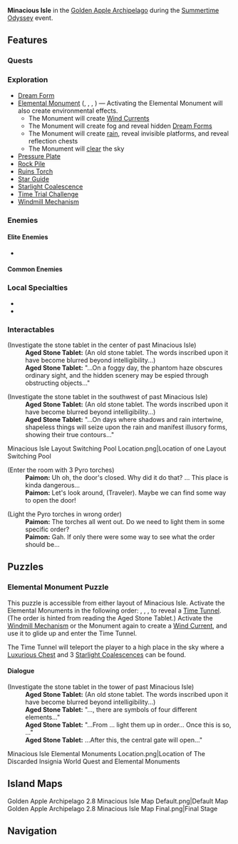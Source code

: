 {{CustomTabs
|tab1 = Overview
|tab2 = 1.6
|tab3 = 2.8
}}
{{Location Infobox
|title        = Minacious Isle
|image        = Golden Apple Archipelago 2.8 Minacious Isle.png
|type         = Subarea
|map          = Golden Apple Archipelago
|region       = Golden Apple Archipelago
|event        = Summertime Odyssey
}}
'''Minacious Isle''' in the [[Golden Apple Archipelago/2.8|Golden Apple Archipelago]] during the [[Summertime Odyssey]] event.

==Features==
===Quests===
{{Quests by Category List|Minacious Isle Quests&World Quests&Released in Version 2.8|not=|columns=1}}

===Exploration===
* [[Dream Form]]
* [[Elemental Monument]] ({{Anemo}}, {{Cryo}}, {{Hydro}}, {{Pyro}}) &mdash; Activating the Elemental Monument will also create environmental effects.
** The {{Anemo}} Monument will create [[Wind Currents]]
** The {{Cryo}} Monument will create fog and reveal hidden [[Dream Form]]s
** The {{Hydro}} Monument will create [[Weather#Rain|rain]], reveal invisible platforms, and reveal reflection chests
** The {{Pyro}} Monument will [[Weather#Sunny/Clear/Cloudy|clear]] the sky
* [[Pressure Plate]]
* [[Rock Pile]]
* [[Ruins Torch]]
* [[Star Guide]]
* [[Starlight Coalescence]]
* [[Time Trial Challenge]]
* [[Windmill Mechanism]]

===Enemies===
====Elite Enemies====
* {{Enemy List|Blazing Axe Mitachurl;Stonehide Lawachurl;Wooden Shieldwall Mitachurl|x=0}}

====Common Enemies====
{{Column|2|
* {{Enemy List|Anemo Slime;Cryo Hilichurl Shooter;Dendro Slime;Electro Hilichurl Shooter;Geo Samachurl;Hilichurl;Hilichurl Grenadier;Hilichurl Shooter;Hydro Samachurl;Hydro Slime;Large Anemo Slime;Large Cryo Slime;Large Dendro Slime;Large Hydro Slime;Large Pyro Slime;Pyro Hilichurl Shooter;Wooden Shield Hilichurl Guard|x=0}}
}}

===Local Specialties===
* {{Item|Dandelion Seed}}
* {{Item|Sea Ganoderma}}
<!--
===Hidden Exploration Objectives===
-->
===Interactables===
{{Dialogue start}}
;(Investigate the stone tablet in the center of past Minacious Isle)
:'''Aged Stone Tablet:''' (An old stone tablet. The words inscribed upon it have become blurred beyond intelligibility...)
:'''Aged Stone Tablet:''' "...On a foggy day, the phantom haze obscures ordinary sight, and the hidden scenery may be espied through obstructing objects..."

;(Investigate the stone tablet in the southwest of past Minacious Isle)
:'''Aged Stone Tablet:''' (An old stone tablet. The words inscribed upon it have become blurred beyond intelligibility...)
:'''Aged Stone Tablet:''' "...On days where shadows and rain intertwine, shapeless things will seize upon the rain and manifest illusory forms, showing their true contours..."
{{Dialogue end}}

<gallery captionalign="center"><!--there are a total of 2 or 3 layout switching pools-->
Minacious Isle Layout Switching Pool Location.png|Location of one Layout Switching Pool
</gallery>

<!--This dialogue is for [[Thus Was the Work Done in Vain]], but can be accessed without the quest.-->
{{Dialogue start}}
;(Enter the room with 3 Pyro torches)
:'''Paimon:''' Uh oh, the door's closed. Why did it do that? ... This place is kinda dangerous...
:'''Paimon:''' Let's look around, (Traveler). Maybe we can find some way to open the door!

;(Light the Pyro torches in wrong order)
:'''Paimon:''' The torches all went out. Do we need to light them in some specific order?
:'''Paimon:''' Gah. If only there were some way to see what the order should be...
{{Dialogue end}}

==Puzzles==
===Elemental Monument Puzzle===
This puzzle is accessible from either layout of Minacious Isle. Activate the Elemental Monuments in the following order: {{Pyro}}, {{Anemo}}, {{Cryo}}, {{Hydro}} to reveal a [[Time Tunnel]]. (The order is hinted from reading the Aged Stone Tablet.) Activate the [[Windmill Mechanism]] or the {{Anemo}} Monument again to create a [[Wind Current]], and use it to glide up and enter the Time Tunnel.

The Time Tunnel will teleport the player to a high place in the sky where a [[Luxurious Chest]] and 3 [[Starlight Coalescence]]s can be found.

====Dialogue====
{{Dialogue start}}
;(Investigate the stone tablet in the tower of past Minacious Isle)
:'''Aged Stone Tablet:''' (An old stone tablet. The words inscribed upon it have become blurred beyond intelligibility...)
:'''Aged Stone Tablet:''' "...{{Color|buzzword|As far up as in front of the stone wall, and as far down as the banks of the shallow bay}}, there are symbols of four different elements..."
:'''Aged Stone Tablet:''' "...From {{Color|buzzword|top to bottom}}... light them up in order... Once this is so, {{Color|buzzword|the skies will undergo four corresponding changes}}..."
:'''Aged Stone Tablet:''' ...After this, the central gate will open..."
{{Dialogue end}}

<gallery captionalign="center">
Minacious Isle Elemental Monuments Location.png|Location of The Discarded Insignia World Quest and Elemental Monuments
</gallery>

==Island Maps==
<gallery hideaddbutton="true" captionalign="center">
Golden Apple Archipelago 2.8 Minacious Isle Map Default.png|Default Map
Golden Apple Archipelago 2.8 Minacious Isle Map Final.png|Final Stage
</gallery>

==Navigation==
{{Area Navbox|Time-Limited}}